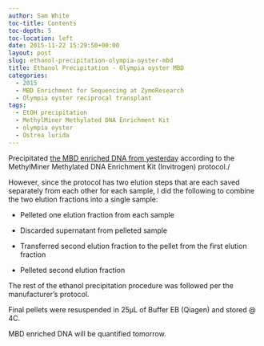 ```yaml
---
author: Sam White
toc-title: Contents
toc-depth: 5
toc-location: left
date: 2015-11-22 15:29:50+00:00
layout: post
slug: ethanol-precipitation-olympia-oyster-mbd
title: Ethanol Precipitation - Olympia oyster MBD
categories:
  - 2015
  - MBD Enrichment for Sequencing at ZymoResearch
  - Olympia oyster reciprocal transplant
tags:
  - EtOH precipitation
  - MethylMiner Methylated DNA Enrichment Kit
  - olympia oyster
  - Ostrea lurida
---
```


Precipitated [the MBD enriched DNA from yesterday](https://robertslab.github.io/sams-notebook/posts/2015/2015-11-22-mbd-enrichment-sonicated-olympia-oyster-gdna/) according to the MethylMiner Methylated DNA Enrichment Kit (Invitrogen) protocol./

However, since the protocol has two elution steps that are each saved separately from each other for each sample, I did the following to combine the two elution fractions into a single sample:




    
  * Pelleted one elution fraction from each sample

    
  * Discarded supernatant from pelleted sample

    
  * Transferred second elution fraction to the pellet from the first elution fraction

    
  * Pelleted second elution fraction



The rest of the ethanol precipitation procedure was followed per the manufacturer's protocol.

Final pellets were resuspended in 25μL of Buffer EB (Qiagen) and stored @ 4C.

MBD enriched DNA will be quantified tomorrow.

